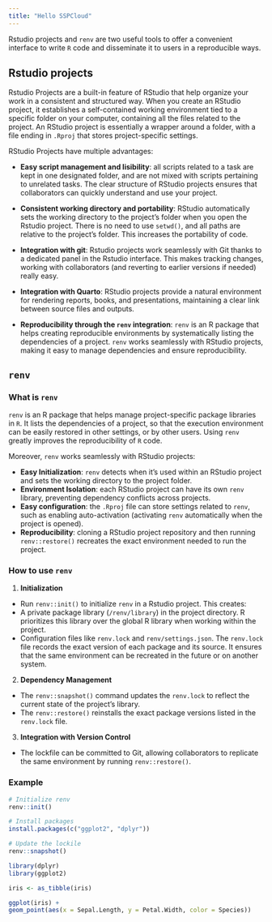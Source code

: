 ```yaml
---
title: "Hello SSPCloud"
---
```


Rstudio projects and  `renv` are two useful tools to offer a convenient interface to write `R` code and disseminate it to users in a reproducible ways. 

## Rstudio projects

Rstudio Projects are a built-in feature of RStudio that help organize your work in a consistent and structured way. When you create an RStudio project, it establishes a self-contained working environment tied to a specific folder on your computer, containing all the files related to the project. An RStudio project is essentially a wrapper around a folder, with a file ending in `.Rproj` that stores project-specific settings.

RStudio Projects have multiple advantages: 

- __Easy script management and lisibility__: all scripts related to a task are kept in one designated folder, and are not mixed with scripts pertaining to unrelated tasks. The clear structure of RStudio projects ensures that collaborators can quickly understand and use your project.

- __Consistent working directory and portability__: RStudio automatically sets the working directory to the project's folder when you open the Rstudio project. There is no need to use `setwd()`, and all paths are relative to the project's folder. This increases the portability of code.

- __Integration with git__: Rstudio projects work seamlessly with Git thanks to a dedicated panel in the Rstudio interface. This makes tracking changes, working with collaborators (and reverting to earlier versions if needed) really easy.

- __Integration with Quarto__: RStudio projects provide a natural environment for rendering reports, books, and presentations, maintaining a clear link between source files and outputs.

- __Reproducibility through the `renv` integration__: `renv` is an R package that helps creating reproducible environments by systematically listing the dependencies of a project. `renv` works seamlessly with RStudio projects, making it easy to manage dependencies and ensure reproducibility.

## `renv`

### What is `renv`

`renv` is an R package that helps manage project-specific package libraries in `R`. It lists the dependencies of a project, so that the execution environment can be easily restored in other settings, or by other users. Using `renv` greatly improves the reproducibility of `R` code.

Moreover, `renv` works seamlessly with RStudio projects: 

- **Easy Initialization**: `renv` detects when it's used within an RStudio project and sets the working directory to the project folder.
- **Environment Isolation**: each RStudio project can have its own `renv` library, preventing dependency conflicts across projects.
- **Easy configuration**: the `.Rproj` file can store settings related to `renv`, such as enabling auto-activation (activating `renv` automatically when the project is opened).
- **Reproducibility**: cloning a RStudio project repository and then running `renv::restore()` recreates the exact environment needed to run the project.

### How to use `renv`

 1. **Initialization**
 - Run `renv::init()` to initialize `renv` in a Rstudio project. This creates:
  - A private package library (`/renv/library`) in the project directory. R prioritizes this library over the global R library when working within the project.
  - Configuration files like `renv.lock` and `renv/settings.json`. The `renv.lock` file records the exact version of each package and its source. It ensures that the same environment can be recreated in the future or on another system.

2. **Dependency Management**
- The `renv::snapshot()` command updates the `renv.lock` to reflect the current state of the project's library.
- The `renv::restore()` reinstalls the exact package versions listed in the `renv.lock` file.

3. **Integration with Version Control**
- The lockfile can be committed to Git, allowing collaborators to replicate the same environment by running `renv::restore()`.

### Example


```r
# Initialize renv
renv::init()
```

```r
# Install packages
install.packages(c("ggplot2", "dplyr"))
```

```r
# Update the lockile
renv::snapshot()
```


```r
library(dplyr)
library(ggplot2)

iris <- as_tibble(iris)

ggplot(iris) + 
geom_point(aes(x = Sepal.Length, y = Petal.Width, color = Species))

```

